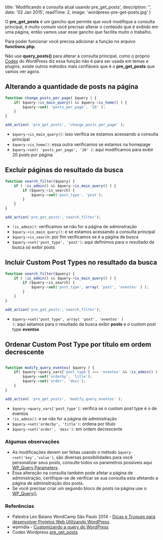 
  title: 'Modificando a consulta atual usando pre_get_posts',
  description: '',
  date: '02 Jan 2015',
  readTime: 2,
  image: 'wordpress-pre-get-posts.jpg'
}


O **pre_get_posts** é um gancho que permite que você modifique a consulta principal, é muito comum você precisar alterar o conteúdo que é exibido em uma página, então vamos usar esse gancho que facilita muito o trabalho.

Para poder funcionar você precisa adicionar a função no arquivo **functions.php**.

Não use **query_posts()** para alterar a consulta principal, como o próprio [Codex](http://codex.wordpress.org/Function_Reference/query_posts) do WordPress diz essa função não é para ser usada em temas e plugins, existe outros métodos mais confiáveis que é o **pre_get_posts** que vamos ver agora.

## Alterando a quantidade de posts na página ##

```js
function change_posts_per_page( $query ) {
    if( $query->is_main_query() && $query->is_home() ) {
        $query->set( 'posts_per_page', '20' );
    }
}

add_action( 'pre_get_posts', 'change_posts_per_page' );
```

- <code>$query->is_main_query()</code>: isso verifica se estamos acessando a consulta principal
- <code>$query->is_home()</code>: essa outra verificamos se estamos na homepage
- <code>$query->set( 'posts_per_page', '20' )</code>: aqui modificamos para exibir 20 posts por página

## Excluir páginas do resultado da busca ##

```js
function search_filter($query) {
    if ( !is_admin() && $query->is_main_query() ) {
        if ($query->is_search) {
            $query->set('post_type', 'post');
        }
    }
}

add_action('pre_get_posts','search_filter');
```

- <code>!is_admin()</code>: verificamos se não for a página de adminstração
- <code>$query->is_main_query()</code>: e se estamos acessando a consulta principal
- <code>$query->is_search</code>: por fim verificamos se é a página de busca
- <code>$query->set('post_type', 'post')</code>: aqui definimos para o resultado da busca só exibir posts

## Incluir Custom Post Types no resultado da busca ##

```js
function search_filter($query) {
    if ( !is_admin() && $query->is_main_query() ) {
        if ($query->is_search) {
            $query->set('post_type', array( 'post', 'eventos' ) );
        }
    }
}

add_action('pre_get_posts','search_filter');
```

- <code>$query->set('post_type', array( 'post', 'eventos' ) )</code>: aqui setamos para o resultado da busca exibir <b>posts</b> e o custom post type <b>eventos</b>

## Ordenar Custom Post Type por título em ordem decrescente ##

```js

function modify_query_eventos( $query ) {
    if( $query->query_vars['post_type'] === 'eventos' && !is_admin() ) {
        $query->set('orderby', 'title');
        $query->set('order', 'desc');
    }
}

add_action( 'pre_get_posts', 'modify_query_eventos' );

```

- <code>$query->query_vars['post_type']</code>: verifica se o custom post type é o de eventos
- <code>!is_admin()</code>:  e se não for a página de administração
- <code>$query->set('orderby', 'title')</code>: ordena por título
- <code>$query->set('order', 'desc')</code>: em ordem decrescente

### Algumas observações ###

- As modificações devem ser feitas usando o método <code>$query->set('key','value')</code>, são diversas possibilidades para você personalizar seus posts, consulte todos os parametros possíveis aqui <a href="http://codex.wordpress.org/Class_Reference/WP_Query#Parameters">WP_Query Parameters</a>.
- Essa alteração na consulta também pode afetar a página de administração, certifique-se de verificar se sua consulta esta afetando a página de adminsitração dos posts.
- Se você precisar criar um segundo bloco de posts na página use o <a href="http://codex.wordpress.org/Class_Reference/WP_Query">WP_Query()</a>.


### Referências ###
- Palestra Leo Baiano WordCamp São Paulo 2014 - <a href="http://pt.slideshare.net/leobaiano1/dicas-e-truques-para-desenvolver-projetos-web-utilizando-wordpress">Dicas e Truques para desenvolver Projetos Web Utilizando WordPress</a>.
- wpmidia - <a href="http://wpmidia.com.br/tutoriais/customizando-query-wordpress/">Customizando a query do WordPress</a>
- Codex Wordpress <a href="http://codex.wordpress.org/Plugin_API/Action_Reference/pre_get_posts">pre_get_posts</a>

